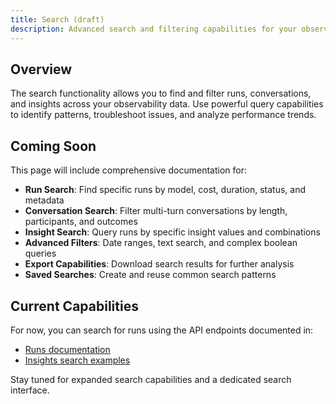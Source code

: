 ```yaml
---
title: Search (draft)
description: Advanced search and filtering capabilities for your observability data.
---
```


## Overview

The search functionality allows you to find and filter runs, conversations, and insights across your observability data. Use powerful query capabilities to identify patterns, troubleshoot issues, and analyze performance trends.

## Coming Soon

This page will include comprehensive documentation for:

- **Run Search**: Find specific runs by model, cost, duration, status, and metadata
- **Conversation Search**: Filter multi-turn conversations by length, participants, and outcomes  
- **Insight Search**: Query runs by specific insight values and combinations
- **Advanced Filters**: Date ranges, text search, and complex boolean queries
- **Export Capabilities**: Download search results for further analysis
- **Saved Searches**: Create and reuse common search patterns

## Current Capabilities

For now, you can search for runs using the API endpoints documented in:
- [Runs documentation](/docs/observability/runs)
- [Insights search examples](/docs/observability/insights#searching-for-specific-insight-values)

Stay tuned for expanded search capabilities and a dedicated search interface. 